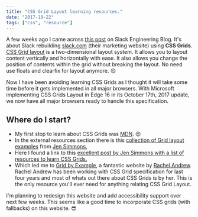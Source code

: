 ```yaml
---
title: "CSS Grid Layout learning resources."
date: "2017-10-22"
tags: ["css", "resource"]
---
```


A few weeks ago I came across [this post][1] on Slack Engineering Blog. It's about Slack rebuilding [slack.com][8] (their marketing website) using **CSS Grids**.
[CSS Grid layout][2] is a two-dimensional layout system. It allows you to layout content vertically and horizontally with ease. It also allows you change the position of contents within the grid without breaking the layout. No need use floats and clearfix for layout anymore. 😍

Now I have been avoiding learning CSS Grids as I thought it will take some time before it gets implemented in all major browsers. With Microsoft implementing CSS Grids Layout in Edge 16 in its October 17th, 2017 update, we now have all major browsers ready to handle this specification.

## Where do I start?

- My first stop to learn about CSS Grids was [MDN][3]. 😉
- In the external resources section there is this [collection of Grid layout examples][4] from [Jen Simmons.][9]
- Here I found a link to this [excellent post by Jen Simmons with a list of resources to learn CSS Grids.][5]
- Which led me to [Grid by Example][6], a fantastic website by [Rachel Andrew][7].
  Rachel Andrew has been working with CSS Grid specification for last four years and most of whats out there about CSS Grids is by her. This is the only resource you'll ever need for anything relating CSS Grid Layout.

I'm planning to redesign this website and add accessibility support over next few weeks. This seems like a good time to incorporate CSS grids (with fallbacks) on this website. 😎

[1]: https://slack.engineering/rebuilding-slack-com-b124c405c193
[2]: https://www.w3.org/TR/css3-grid-layout/
[3]: https://developer.mozilla.org/en-US/docs/Web/CSS/CSS_Grid_Layout
[4]: http://labs.jensimmons.com/
[5]: http://jensimmons.com/post/feb-27-2017/learn-css-grid
[6]: https://gridbyexample.com/
[7]: https://twitter.com/rachelandrew
[8]: https://slack.com/
[9]: https://twitter.com/jensimmons
